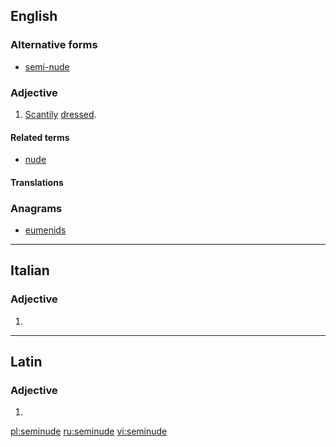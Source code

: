 {{also|semi-nude}}
==English==

===Alternative forms===
* [[semi-nude]]

===Adjective===
{{en-adj|-}}

# [[scanty|Scantily]] [[dress]]ed.

====Related terms====
* [[nude]]

====Translations====
{{trans-see|half-naked}}

===Anagrams===
* [[eumenids#English|eumenids]]

----

==Italian==

===Adjective===
{{head|it|adjective form}}

# {{feminine plural of|seminudo|lang=it}}

----

==Latin==

===Adjective===
{{la-adj-form|seminude}}

# {{inflection of|seminudus||voc|m|s|lang=la}}

[[pl:seminude]]
[[ru:seminude]]
[[vi:seminude]]